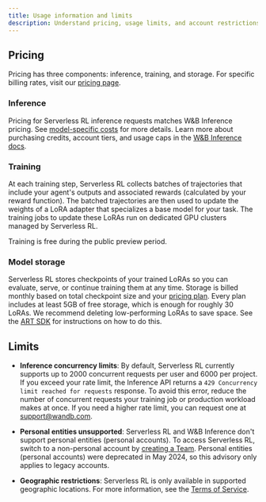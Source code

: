 ```yaml
---
title: Usage information and limits
description: Understand pricing, usage limits, and account restrictions for W&B Serverless RL
---
```


## Pricing

Pricing has three components: inference, training, and storage. For specific billing rates, visit our [pricing page](https://wandb.ai/site/pricing/reinforcement-learning).

### Inference

Pricing for Serverless RL inference requests matches W&B Inference pricing. See [model-specific costs](https://site.wandb.ai/pricing/reinforcement-learning) for more details. Learn more about purchasing credits, account tiers, and usage caps in the [W&B Inference docs](/inference/usage-limits#purchase-more-credits).

### Training

At each training step, Serverless RL collects batches of trajectories that include your agent's outputs and associated rewards (calculated by your reward function). The batched trajectories are then used to update the weights of a LoRA adapter that specializes a base model for your task. The training jobs to update these LoRAs run on dedicated GPU clusters managed by Serverless RL.

Training is free during the public preview period.

### Model storage

Serverless RL stores checkpoints of your trained LoRAs so you can evaluate, serve, or continue training them at any time. Storage is billed monthly based on total checkpoint size and your [pricing plan](https://wandb.ai/site/pricing). Every plan includes at least 5GB of free storage, which is enough for roughly 30 LoRAs. We recommend deleting low-performing LoRAs to save space. See the [ART SDK](https://art.openpipe.ai/features/checkpoint-deletion) for instructions on how to do this.

## Limits

* **Inference concurrency limits**: By default, Serverless RL currently supports up to 2000 concurrent requests per user and 6000 per project. If you exceed your rate limit, the Inference API returns a `429 Concurrency limit reached for requests` response. To avoid this error, reduce the number of concurrent requests your training job or production workload makes at once. If you need a higher rate limit, you can request one at support@wandb.com.

* **Personal entities unsupported**: Serverless RL and W&B Inference don't support personal entities (personal accounts). To access Serverless RL, switch to a non-personal account by [creating a Team](/platform/hosting/iam/access-management/manage-organization#add-and-manage-teams). Personal entities (personal accounts) were deprecated in May 2024, so this advisory only applies to legacy accounts.

* **Geographic restrictions**: Serverless RL is only available in supported geographic locations. For more information, see the [Terms of Service](https://site.wandb.ai/terms/).
